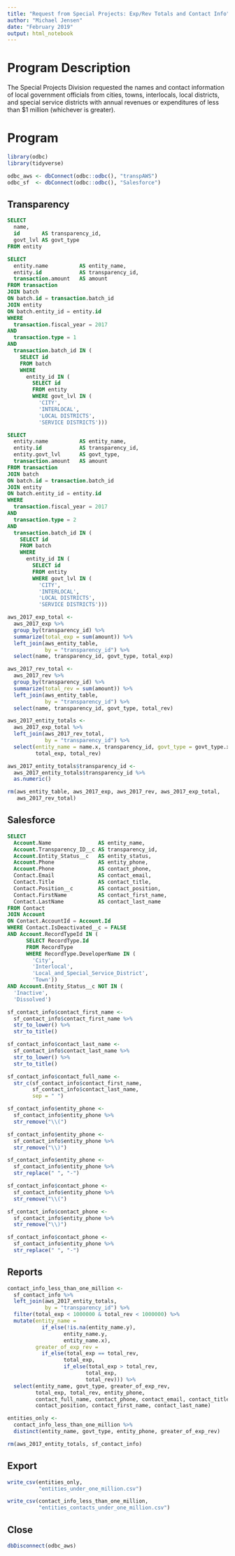 ```yaml
---
title: "Request from Special Projects: Exp/Rev Totals and Contact Info"
author: "Michael Jensen"
date: "February 2019"
output: html_notebook
---
```

# Program Description

The Special Projects Division requested the names and contact information of 
local government officials from cities, towns, interlocals, local districts, and 
special service districts with annual revenues or expenditures of less than $1 
million (whichever is greater).

# Program

```r
library(odbc)
library(tidyverse)

odbc_aws <- dbConnect(odbc::odbc(), "transpAWS")
odbc_sf  <- dbConnect(odbc::odbc(), "Salesforce")
```

## Transparency

```sql
SELECT 
  name, 
  id       AS transparency_id,
  govt_lvl AS govt_type
FROM entity
```

```sql
SELECT
  entity.name          AS entity_name,
  entity.id            AS transparency_id,
  transaction.amount   AS amount
FROM transaction
JOIN batch
ON batch.id = transaction.batch_id
JOIN entity
ON batch.entity_id = entity.id
WHERE 
  transaction.fiscal_year = 2017
AND
  transaction.type = 1
AND
  transaction.batch_id IN (
    SELECT id
    FROM batch
    WHERE
      entity_id IN (
        SELECT id
        FROM entity
        WHERE govt_lvl IN (
          'CITY',
          'INTERLOCAL',
          'LOCAL DISTRICTS',
          'SERVICE DISTRICTS')))
```

```sql
SELECT
  entity.name          AS entity_name,
  entity.id            AS transparency_id,
  entity.govt_lvl      AS govt_type,
  transaction.amount   AS amount
FROM transaction
JOIN batch
ON batch.id = transaction.batch_id
JOIN entity
ON batch.entity_id = entity.id
WHERE 
  transaction.fiscal_year = 2017
AND
  transaction.type = 2
AND
  transaction.batch_id IN (
    SELECT id
    FROM batch
    WHERE
      entity_id IN (
        SELECT id
        FROM entity
        WHERE govt_lvl IN (
          'CITY',
          'INTERLOCAL',
          'LOCAL DISTRICTS',
          'SERVICE DISTRICTS')))
```

```r
aws_2017_exp_total <-  
  aws_2017_exp %>%
  group_by(transparency_id) %>% 
  summarize(total_exp = sum(amount)) %>% 
  left_join(aws_entity_table,
            by = "transparency_id") %>% 
  select(name, transparency_id, govt_type, total_exp)

aws_2017_rev_total <-  
  aws_2017_rev %>%
  group_by(transparency_id) %>% 
  summarize(total_rev = sum(amount)) %>% 
  left_join(aws_entity_table,
            by = "transparency_id") %>% 
  select(name, transparency_id, govt_type, total_rev)

aws_2017_entity_totals <- 
  aws_2017_exp_total %>% 
  left_join(aws_2017_rev_total,
            by = "transparency_id") %>% 
  select(entity_name = name.x, transparency_id, govt_type = govt_type.x,
         total_exp, total_rev)

aws_2017_entity_totals$transparency_id <- 
  aws_2017_entity_totals$transparency_id %>% 
  as.numeric()

rm(aws_entity_table, aws_2017_exp, aws_2017_rev, aws_2017_exp_total, 
   aws_2017_rev_total)
```

## Salesforce

```sql
SELECT
  Account.Name               AS entity_name,
  Account.Transparency_ID__c AS transparency_id,
  Account.Entity_Status__c   AS entity_status,
  Account.Phone              AS entity_phone,
  Account.Phone              AS contact_phone,
  Contact.Email              AS contact_email,
  Contact.Title              AS contact_title,
  Contact.Position__c        AS contact_position,
  Contact.FirstName          AS contact_first_name,
  Contact.LastName           AS contact_last_name
FROM Contact
JOIN Account
ON Contact.AccountId = Account.Id
WHERE Contact.IsDeactivated__c = FALSE
AND Account.RecordTypeId IN (
      SELECT RecordType.Id
      FROM RecordType
      WHERE RecordType.DeveloperName IN (
        'City',
        'Interlocal',
        'Local_and_Special_Service_District',
        'Town'))
AND Account.Entity_Status__c NOT IN (
  'Inactive',
  'Dissolved')
```

```r
sf_contact_info$contact_first_name <- 
  sf_contact_info$contact_first_name %>% 
  str_to_lower() %>% 
  str_to_title()

sf_contact_info$contact_last_name <- 
  sf_contact_info$contact_last_name %>% 
  str_to_lower() %>% 
  str_to_title()

sf_contact_info$contact_full_name <- 
  str_c(sf_contact_info$contact_first_name,
        sf_contact_info$contact_last_name,
        sep = " ")

sf_contact_info$entity_phone <- 
  sf_contact_info$entity_phone %>% 
  str_remove("\\(")

sf_contact_info$entity_phone <- 
  sf_contact_info$entity_phone %>% 
  str_remove("\\)")

sf_contact_info$entity_phone <- 
  sf_contact_info$entity_phone %>% 
  str_replace(" ", "-")

sf_contact_info$contact_phone <- 
  sf_contact_info$entity_phone %>% 
  str_remove("\\(")

sf_contact_info$contact_phone <- 
  sf_contact_info$entity_phone %>% 
  str_remove("\\)")

sf_contact_info$contact_phone <- 
  sf_contact_info$entity_phone %>% 
  str_replace(" ", "-")
```

## Reports

```r
contact_info_less_than_one_million <- 
  sf_contact_info %>% 
  left_join(aws_2017_entity_totals,
            by = "transparency_id") %>% 
  filter(total_exp < 1000000 & total_rev < 1000000) %>% 
  mutate(entity_name = 
           if_else(!is.na(entity_name.y), 
                  entity_name.y, 
                  entity_name.x),
         greater_of_exp_rev = 
           if_else(total_exp == total_rev, 
                  total_exp,
                  if_else(total_exp > total_rev, 
                         total_exp,
                         total_rev))) %>% 
  select(entity_name, govt_type, greater_of_exp_rev,
         total_exp, total_rev, entity_phone, 
         contact_full_name, contact_phone, contact_email, contact_title, 
         contact_position, contact_first_name, contact_last_name)

entities_only <- 
  contact_info_less_than_one_million %>% 
  distinct(entity_name, govt_type, entity_phone, greater_of_exp_rev)

rm(aws_2017_entity_totals, sf_contact_info)
```

## Export

```r
write_csv(entities_only,
          "entities_under_one_million.csv")

write_csv(contact_info_less_than_one_million,
          "entities_contacts_under_one_million.csv")
```

## Close

```r
dbDisconnect(odbc_aws)
```